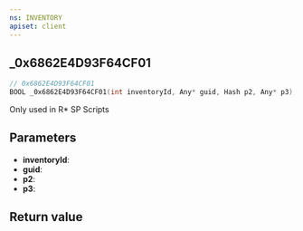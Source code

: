 ```yaml
---
ns: INVENTORY
apiset: client
---
```

## _0x6862E4D93F64CF01

```c
// 0x6862E4D93F64CF01
BOOL _0x6862E4D93F64CF01(int inventoryId, Any* guid, Hash p2, Any* p3);
```

Only used in R* SP Scripts

## Parameters
* **inventoryId**:
* **guid**:
* **p2**:
* **p3**:

## Return value